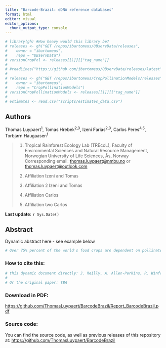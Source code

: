 ```yaml
---
title: "Barcode-Brazil: eDNA reference databases"
format: html
editor: visual
editor_options: 
  chunk_output_type: console
---
```


```r
# library(gh) #How heavy would this library be?
# releases <- gh("GET /repos/ibartomeus/OBservData/releases", 
#    owner = "ibartomeus",
#    repo = "OBservData")
# versionCropPol <- releases[[1]][["tag_name"]]
# 
# #readLines("https://github.com/ibartomeus/OBservData/releases/latest") #can we do this using base r? This web resolves to the last tag...
# 
# releases <- gh("GET /repos/ibartomeus/CropPollinationModels/releases", 
#    owner = "ibartomeus",
#    repo = "CropPollinationModels")
# versionCropPollinationModels <- releases[[1]][["tag_name"]]
# 
# estimates <- read.csv("scripts/estimates_data.csv")
```

## Authors

Thomas Luypaert^1^, Tomas Hrebek^2,3^, Izeni Farias^2,3^, Carlos Peres^4,5^, Torbjørn Haugaasen^1^

> (1) Tropical Rainforest Ecology Lab (TREcoL), Faculty of Environmental Sciences and Natural Resource Management, Norwegian University of Life Sciences, Ås, Norway\
>     Corresponding email: [thomas.luypaert\@nmbu.no](mailto:thomas.luypaert@nmbu.no) or [thomas.luypaert\@outlook.com](mailto:thomas.luypaert@outlook.com)
>
> (2) Affiliation Izeni and Tomas
>
> (3) Affiliation 2 Izeni and Tomas
>
> (4) Affiliation Carlos
>
> (5) Affiliation two Carlos

**Last update:** `r Sys.Date()`

## Abstract

Dynamic abstract here - see example below

```r
# Over 75% percent of the world's food crops are dependent on pollinators to at least some degree (IPBES 2017). However, the precise degree of pollinators contribution to crop yield is uncertain because there is a large variability in crop types, pollinator communities, agricultural practices and environmental contexts. Fortunately, since the first case studies reporting a positive effect of pollinators on crop yield, more and more data has accumulated. This allowed us to synthesize what we know (e.g. Garibaldi et al. 2013, Rader et al. 2016, Dainese et al. 2019). However, as the question is data hungry and is still not settled, we aim to embrace this uncertainty and periodically report updates as our knowledge increases. This repository uses CropPol r versionCropPol, an open database with r estimates[nrow(estimates), "n"] studies to regress the abundance and richness of wildbees and honeybees on crop yield. Currently, the overall estimate of wild bee abundances is r round(estimates[nrow(estimates), "estimate_WI"], 3) and that of honeybees is r round(estimates[nrow(estimates), "estimate_HB"], 3). Pollinator richness has an estimate of r round(estimates[nrow(estimates), "estimate_richness"], 3). By providing a dynamic assessment of how our knowledge changes as more data is available, we ensure updated answers to key questions in ecology.
```

### How to cite this:

```r
# this dynamic document directly: J. Reilly, A. Allen-Perkins, R. Winfree, I. Bartomeus. r substr(Sys.Date(), 1, 4) Pollinator contribution to crop yield. version r versionCropPollinationModels. DOI: 10.5281/zenodo.7481551.
# 
# Or the original paper: TBA

```

### Download in PDF:

[https://github.com/ThomasLuypaert/BarcodeBrazil/Report_BarcodeBrazil.pdf](https://github.com/ThomasLuypaert/BarcodeBrazil){.uri}

### Source code:

You can find the source code, as well as previous releases of this repository at: <https://github.com/ThomasLuypaert/BarcodeBrazil>

